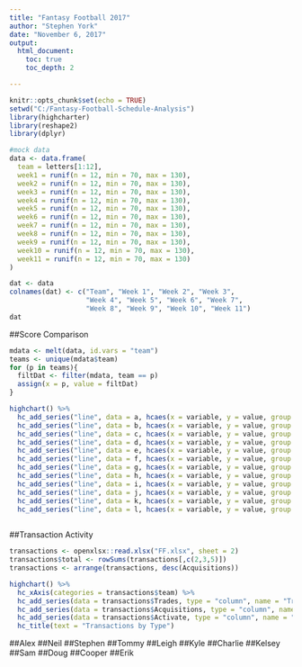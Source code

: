 ```yaml
---
title: "Fantasy Football 2017"
author: "Stephen York"
date: "November 6, 2017"
output: 
  html_document:
    toc: true
    toc_depth: 2

---
```


```r
knitr::opts_chunk$set(echo = TRUE)
setwd("C:/Fantasy-Football-Schedule-Analysis")
library(highcharter)
library(reshape2)
library(dplyr)
```

```r
#mock data
data <- data.frame(
  team = letters[1:12],
  week1 = runif(n = 12, min = 70, max = 130),
  week2 = runif(n = 12, min = 70, max = 130),
  week3 = runif(n = 12, min = 70, max = 130),
  week4 = runif(n = 12, min = 70, max = 130),
  week5 = runif(n = 12, min = 70, max = 130),
  week6 = runif(n = 12, min = 70, max = 130),
  week7 = runif(n = 12, min = 70, max = 130),
  week8 = runif(n = 12, min = 70, max = 130),
  week9 = runif(n = 12, min = 70, max = 130),
  week10 = runif(n = 12, min = 70, max = 130),
  week11 = runif(n = 12, min = 70, max = 130)
)
```


```r

dat <- data 
colnames(dat) <- c("Team", "Week 1", "Week 2", "Week 3",
                   "Week 4", "Week 5", "Week 6", "Week 7",
                   "Week 8", "Week 9", "Week 10", "Week 11")
dat
```

##Score Comparison
```r


mdata <- melt(data, id.vars = "team")
teams <- unique(mdata$team)
for (p in teams){
  filtDat <- filter(mdata, team == p)
  assign(x = p, value = filtDat)
}

highchart() %>%
  hc_add_series("line", data = a, hcaes(x = variable, y = value, group = team))%>%
  hc_add_series("line", data = b, hcaes(x = variable, y = value, group = team))%>%
  hc_add_series("line", data = c, hcaes(x = variable, y = value, group = team), visible = FALSE)%>%
  hc_add_series("line", data = d, hcaes(x = variable, y = value, group = team), visible = FALSE)%>%
  hc_add_series("line", data = e, hcaes(x = variable, y = value, group = team), visible = FALSE)%>%
  hc_add_series("line", data = f, hcaes(x = variable, y = value, group = team), visible = FALSE)%>%
  hc_add_series("line", data = g, hcaes(x = variable, y = value, group = team), visible = FALSE)%>%
  hc_add_series("line", data = h, hcaes(x = variable, y = value, group = team), visible = FALSE)%>%
  hc_add_series("line", data = i, hcaes(x = variable, y = value, group = team), visible = FALSE)%>%
  hc_add_series("line", data = j, hcaes(x = variable, y = value, group = team), visible = FALSE)%>%
  hc_add_series("line", data = k, hcaes(x = variable, y = value, group = team), visible = FALSE)%>%
  hc_add_series("line", data = l, hcaes(x = variable, y = value, group = team), visible = FALSE)
  

```

##Transaction Activity
```r
transactions <- openxlsx::read.xlsx("FF.xlsx", sheet = 2)
transactions$total <- rowSums(transactions[,c(2,3,5)])
transactions <- arrange(transactions, desc(Acquisitions))

highchart() %>%
  hc_xAxis(categories = transactions$team) %>%
  hc_add_series(data = transactions$Trades, type = "column", name = "Trades") %>%
  hc_add_series(data = transactions$Acquisitions, type = "column", name = "Acquisitions") %>%
  hc_add_series(data = transactions$Activate, type = "column", name = "Activations")%>%
  hc_title(text = "Transactions by Type")

```


##Alex
##Neil
##Stephen
##Tommy
##Leigh
##Kyle
##Charlie
##Kelsey
##Sam
##Doug
##Cooper
##Erik